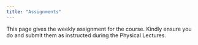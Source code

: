 ```yaml
---
title: "Assignments"
---
```


This page gives the weekly assignment for the course. Kindly ensure you do and submit them as instructed during the Physical Lectures. 


